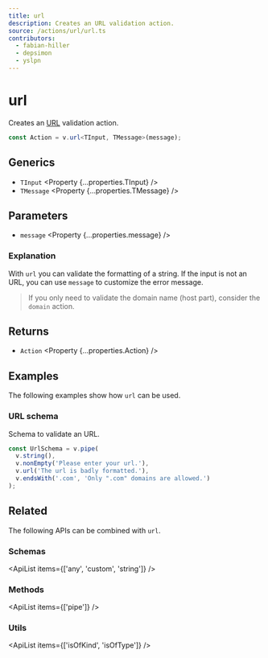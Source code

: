 ```yaml
---
title: url
description: Creates an URL validation action.
source: /actions/url/url.ts
contributors:
  - fabian-hiller
  - depsimon
  - yslpn
---
```



# url

Creates an [URL](https://en.wikipedia.org/wiki/URL) validation action.

```ts
const Action = v.url<TInput, TMessage>(message);
```

## Generics

- `TInput` <Property {...properties.TInput} />
- `TMessage` <Property {...properties.TMessage} />

## Parameters

- `message` <Property {...properties.message} />

### Explanation

With `url` you can validate the formatting of a string. If the input is not an URL, you can use `message` to customize the error message.

> If you only need to validate the domain name (host part), consider the <Link href="../domain/">`domain`</Link> action.

## Returns

- `Action` <Property {...properties.Action} />

## Examples

The following examples show how `url` can be used.

### URL schema

Schema to validate an URL.

```ts
const UrlSchema = v.pipe(
  v.string(),
  v.nonEmpty('Please enter your url.'),
  v.url('The url is badly formatted.'),
  v.endsWith('.com', 'Only ".com" domains are allowed.')
);
```

## Related

The following APIs can be combined with `url`.

### Schemas

<ApiList items={['any', 'custom', 'string']} />

### Methods

<ApiList items={['pipe']} />

### Utils

<ApiList items={['isOfKind', 'isOfType']} />
